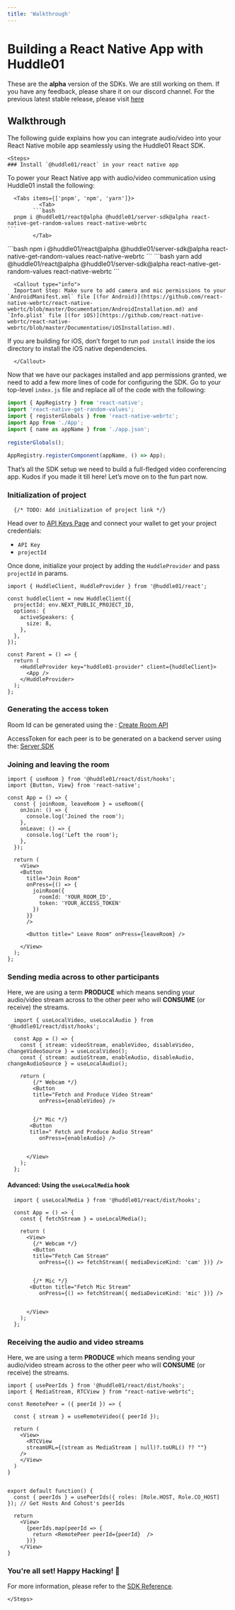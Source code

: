 ```yaml
---
title: 'Walkthrough'
---
```



# Building a React Native App with Huddle01

<Callout>
  These are the <b>alpha</b> version of the SDKs. We are still working on them. If you have any feedback, please share it on our discord channel. For the previous latest stable release, please visit <a className="text-bold underline" href="https://legacy.docs.huddle01.com/docs">here</a>
</Callout>


## Walkthrough

The following guide explains how you can integrate audio/video into your React Native mobile  app seamlessly using the Huddle01 React SDK.

    <Steps>
    ### Install `@huddle01/react` in your react native app

To power your React Native app with audio/video communication using Huddle01 install the following:

      <Tabs items={['pnpm', 'npm', 'yarn']}>
              <Tab>
            ```bash 
      pnpm i @huddle01/react@alpha @huddle01/server-sdk@alpha react-native-get-random-values react-native-webrtc 
    ```
            </Tab>
  <Tab>
      ```bash 
    npm i @huddle01/react@alpha @huddle01/server-sdk@alpha react-native-get-random-values react-native-webrtc 
    ```
            </Tab>
  <Tab>
      ```bash 
    yarn add @huddle01/react@alpha @huddle01/server-sdk@alpha react-native-get-random-values react-native-webrtc 
    ```
            </Tab>
              </Tabs>

      <Callout type="info">
      Important Step: Make sure to add camera and mic permissions to your `AndroidManifest.xml` file [(for Android)](https://github.com/react-native-webrtc/react-native-webrtc/blob/master/Documentation/AndroidInstallation.md) and `Info.plist` file [(for iOS)](https://github.com/react-native-webrtc/react-native-webrtc/blob/master/Documentation/iOSInstallation.md).

If you are building for iOS, don’t forget to run `pod install` inside the ios directory to install the iOS native dependencies.

      </Callout>

Now that we have our packages installed and app permissions granted, we need to add a few more lines of code for configuring the SDK. Go to your top-level `index.js` file and replace all of the code with the following:

```js filename="index.js"
import { AppRegistry } from 'react-native';
import 'react-native-get-random-values';
import { registerGlobals } from 'react-native-webrtc';
import App from './App';
import { name as appName } from './app.json';
 
registerGlobals();
 
AppRegistry.registerComponent(appName, () => App);
```

That’s all the SDK setup we need to build a full-fledged video conferencing app. Kudos if you made it till here! Let’s move on to the fun part now.

### Initialization of project

      {/* TODO: Add initialization of project link */}
Head over to [API Keys Page](/api-keys) and connect your wallet to get your project credentials: 

- `API Key`
- `projectId`

Once done, initialize your project by adding the `HuddleProvider` and pass `projectId`  in params. 

```tsx filename="app.tsx"
import { HuddleClient, HuddleProvider } from '@huddle01/react';

const huddleClient = new HuddleClient({
  projectId: env.NEXT_PUBLIC_PROJECT_ID,
  options: {
    activeSpeakers: {
      size: 8,
    },
  },
});

const Parent = () => {
  return (
    <HuddleProvider key="huddle01-provider" client={huddleClient}>
      <App />
    </HuddleProvider>
  );
};
```

### Generating the access token
Room Id can be generated using the : [Create Room API](/apis/create-room/create-room)

AccessToken for each peer is to be generated on a backend server using the: [Server SDK](/Server-SDK)
  
### Joining and leaving the room


  ```tsx filename="app.tsx" highlight={2,8-9,26-34}
  import { useRoom } from '@huddle01/react/dist/hooks';
  import {Button, View} from 'react-native';

  const App = () => {
    const { joinRoom, leaveRoom } = useRoom({
      onJoin: () => {
        console.log('Joined the room');
      },
      onLeave: () => {
        console.log('Left the room');
      },
    });
  
    return (
      <View>
      <Button
        title="Join Room"
        onPress={() => {
          joinRoom({
            roomId: 'YOUR_ROOM_ID',
            token: 'YOUR_ACCESS_TOKEN'
          })
        }}
        />
         
        <Button title=" Leave Room" onPress={leaveRoom} />
        
      </View>
    );
  };

```

### Sending media across to other participants
Here, we are using a term **PRODUCE** which means sending your audio/video stream across to the other peer who will **CONSUME** (or receive) the streams.

```tsx filename="app.tsx" highlight={9,14,51-65}
  import { useLocalVideo, useLocalAudio } from '@huddle01/react/dist/hooks';

  const App = () => {
    const { stream: videoStream, enableVideo, disableVideo, changeVideoSource } = useLocalVideo();
    const { stream: audioStream, enableAudio, disableAudio, changeAudioSource } = useLocalAudio();

    return (
        {/* Webcam */} 
        <Button 
        title="Fetch and Produce Video Stream"
          onPress={enableVideo} />
          

        {/* Mic */} 
       <Button 
       title=" Fetch and Produce Audio Stream"
          onPress={enableAudio} />
         

      </View>
    );
  };

```

#### Advanced: Using the `useLocalMedia` hook
```tsx filename="app.tsx" highlight={9,14,51-65}
  import { useLocalMedia } from '@huddle01/react/dist/hooks';

  const App = () => {
    const { fetchStream } = useLocalMedia();

    return (
      <View>
        {/* Webcam */} 
        <Button 
        title="Fetch Cam Stream"
          onPress={() => fetchStream({ mediaDeviceKind: 'cam' })} />
         

        {/* Mic */} 
       <Button title="Fetch Mic Stream"
          onPress={() => fetchStream({ mediaDeviceKind: 'mic' })} />
          

      </View>
    );
  };

```
### Receiving the audio and video streams
Here, we are using a term **PRODUCE** which means sending your audio/video stream across to the other peer who will **CONSUME** (or receive) the streams.

  ```tsx filename="RemotePeer.tsx" 
  import { usePeerIds } from '@huddle01/react/dist/hooks';
  import { MediaStream, RTCView } from "react-native-webrtc";

  const RemotePeer = ({ peerId }) => {
    
    const { stream } = useRemoteVideo({ peerId });
 
    return (
      <View>
        <RTCView
        streamURL={(stream as MediaStream | null)?.toURL() ?? ""}
      />
      </View>
    ) 
  }
  

  export default function() {
    const { peerIds } = usePeerIds({ roles: [Role.HOST, Role.CO_HOST] }); // Get Hosts And Cohost's peerIds

    return 
      <View>
        {peerIds.map(peerId => {
          return <RemotePeer peerId={peerId}  />
        })}
      </View>
  }
  ```

### You're all set! Happy Hacking! 🎉

For more information, please refer to the [SDK Reference](/React-Native).

    </Steps>
